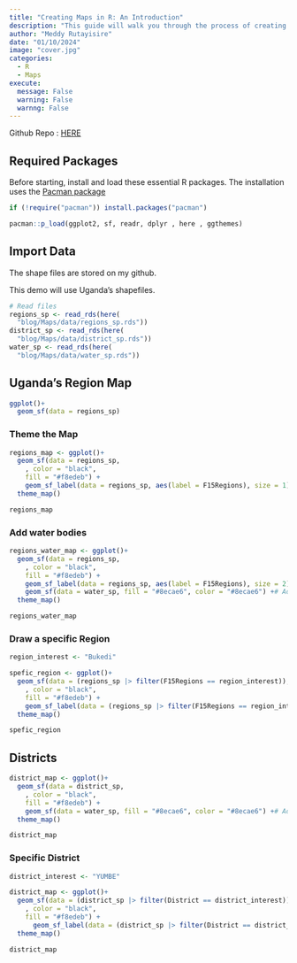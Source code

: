 ```yaml
---
title: "Creating Maps in R: An Introduction"
description: "This guide will walk you through the process of creating various types of maps in  R using common packages "
author: "Meddy Rutayisire"
date: "01/10/2024"
image: "cover.jpg"
categories:
  - R
  - Maps
execute:
  message: False
  warning: False
  warnng: False
---
```


Github Repo : [HERE](https://github.com/rutayisire24/website/tree/main/blog/Maps%20in%20R)

## Required Packages

Before starting, install and load these essential R packages. The installation uses the [Pacman package](https://trinker.github.io/pacman/vignettes/Introduction_to_pacman.html)

```r

if (!require("pacman")) install.packages("pacman")

pacman::p_load(ggplot2, sf, readr, dplyr , here , ggthemes)

```

## Import Data

The shape files are stored on my github. 

This demo will use Uganda's shapefiles. 

```r

# Read files
regions_sp <- read_rds(here(
  "blog/Maps/data/regions_sp.rds"))
district_sp <- read_rds(here(
  "blog/Maps/data/district_sp.rds"))
water_sp <- read_rds(here(
  "blog/Maps/data/water_sp.rds"))

```

## Uganda's Region Map 

```r
ggplot()+
  geom_sf(data = regions_sp)
```

### Theme the Map

```r

regions_map <- ggplot()+
  geom_sf(data = regions_sp, 
    , color = "black", 
    fill = "#f8edeb") +
    geom_sf_label(data = regions_sp, aes(label = F15Regions), size = 1) + # Adjust size as needed
  theme_map()

regions_map
```

### Add water bodies 

```r

regions_water_map <- ggplot()+
  geom_sf(data = regions_sp, 
    , color = "black", 
    fill = "#f8edeb") +
    geom_sf_label(data = regions_sp, aes(label = F15Regions), size = 2) +
    geom_sf(data = water_sp, fill = "#8ecae6", color = "#8ecae6") +# Adjust size as needed
  theme_map()

regions_water_map 

```

### Draw a specific Region 
```r
region_interest <- "Bukedi"

spefic_region <- ggplot()+
  geom_sf(data = (regions_sp |> filter(F15Regions == region_interest)), 
    , color = "black", 
    fill = "#f8edeb") +
    geom_sf_label(data = (regions_sp |> filter(F15Regions == region_interest)), aes(label = F15Regions), size = 4) +
  theme_map()

spefic_region
```


## Districts

```r

district_map <- ggplot()+
  geom_sf(data = district_sp, 
    , color = "black", 
    fill = "#f8edeb") +
    geom_sf(data = water_sp, fill = "#8ecae6", color = "#8ecae6") +# Adjust size as needed
  theme_map()

district_map 
```

### Specific District

```r

district_interest <- "YUMBE"

district_map <- ggplot()+
  geom_sf(data = (district_sp |> filter(District == district_interest)), 
    , color = "black", 
    fill = "#f8edeb") +
      geom_sf_label(data = (district_sp |> filter(District == district_interest)), aes(label = District), size = 4) +
  theme_map()

district_map 
```